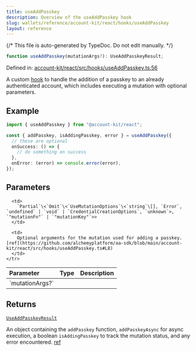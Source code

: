 ```yaml
---
title: useAddPasskey
description: Overview of the useAddPasskey hook
slug: wallets/reference/account-kit/react/hooks/useAddPasskey
layout: reference
---
```


{/* This file is auto-generated by TypeDoc. Do not edit manually. */}

```ts
function useAddPasskey(mutationArgs?): UseAddPasskeyResult;
```

Defined in: [account-kit/react/src/hooks/useAddPasskey.ts:56](https://github.com/alchemyplatform/aa-sdk/blob/17aad1f572375d42a06c7e3238078a88a435d459/account-kit/react/src/hooks/useAddPasskey.ts#L56)

A custom [hook](https://github.com/alchemyplatform/aa-sdk/blob/main/account-kit/react/src/hooks/useAddPasskey.ts) to handle the addition of a passkey to an already authenticated account, which includes executing a mutation with optional parameters.

## Example

```ts twoslash
import { useAddPasskey } from "@account-kit/react";

const { addPasskey, isAddingPasskey, error } = useAddPasskey({
  // these are optional
  onSuccess: () => {
    // do something on success
  },
  onError: (error) => console.error(error),
});
```

## Parameters

<table>
  <thead>
    <tr>
      <th align="left">Parameter</th>
      <th align="left">Type</th>
      <th align="left">Description</th>
    </tr>
  </thead>

  <tbody>
    <tr>
      <td>
        `mutationArgs?`
      </td>

      <td>
        `Partial`\<`Omit`\<`UseMutationOptions`\<`string`\[], `Error`, `undefined` | `void` | `CredentialCreationOptions`, `unknown`>, `"mutationFn"` | `"mutationKey"`>>
      </td>

      <td>
        Optional arguments for the mutation used for adding a passkey. [ref](https://github.com/alchemyplatform/aa-sdk/blob/main/account-kit/react/src/hooks/useAddPasskey.ts#L8)
      </td>
    </tr>

  </tbody>
</table>

## Returns

[`UseAddPasskeyResult`](../type-aliases/UseAddPasskeyResult.mdx)

An object containing the `addPasskey` function, `addPasskeyAsync` for async execution, a boolean `isAddingPasskey` to track the mutation status, and any error encountered. [ref](https://github.com/alchemyplatform/aa-sdk/blob/main/account-kit/react/src/hooks/useAddPasskey.ts#L13)
